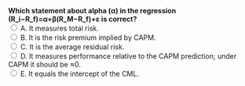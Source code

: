 ::: {.question-block}

<form onsubmit="event.preventDefault(); checkAnswer('module4_mcq_q15')" data-correct-answer="D">
  <strong style="display: block;">Which statement about alpha (α) in the regression (R_i−R_f)=α+β(R_M−R_f)+ε is correct?</strong>
<label><input type="radio" name="module4_mcq_q15" value="A"> A. It measures total risk.</label><br>
<label><input type="radio" name="module4_mcq_q15" value="B"> B. It is the risk premium implied by CAPM.</label><br>
<label><input type="radio" name="module4_mcq_q15" value="C"> C. It is the average residual risk.</label><br>
<label><input type="radio" name="module4_mcq_q15" value="D"> D. It measures performance relative to the CAPM prediction; under CAPM it should be ≈0.</label><br>
<label><input type="radio" name="module4_mcq_q15" value="E"> E. It equals the intercept of the CML.</label><br>
</form>

<div id="feedback-module4_mcq_q15" class="feedback" data-status="" style="display:none;">
✅ Correct: D. Alpha is the risk‑adjusted abnormal return relative to the SML prediction.
</div>

:::
